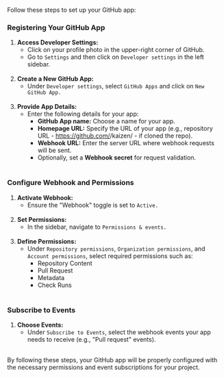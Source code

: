Follow these steps to set up your GitHub app:

### Registering Your GitHub App

1. **Access Developer Settings:**
   - Click on your profile photo in the upper-right corner of GitHub.
   - Go to ```Settings``` and then click on ```Developer settings``` in the left sidebar.
   <br></br>
2. **Create a New GitHub App:**
   - Under ```Developer settings```, select ```GitHub Apps``` and click on ```New GitHub App.```
   <br></br>
3. **Provide App Details:**
   - Enter the following details for your app:
     - **GitHub App name:** Choose a name for your app.
     - **Homepage URL:** Specify the URL of your app (e.g., repository URL - https://github.com/<GitHub User ID>/kaizen/ - if cloned the repo).
     - **Webhook URL:** Enter the server URL where webhook requests will be sent.
     - Optionally, set a **Webhook secret** for request validation.
     <br></br>

### Configure Webhook and Permissions

1. **Activate Webhook:**
   - Ensure the "Webhook" toggle is set to ```Active.```
   <br></br>
2. **Set Permissions:**
   - In the sidebar, navigate to ```Permissions & events.```
   <br></br>
3. **Define Permissions:**
   - Under ```Repository permissions```, ```Organization permissions```, and ```Account permissions```, select required permissions such as:
     - Repository Content
     - Pull Request
     - Metadata
     - Check Runs
     <br></br>

### Subscribe to Events

1. **Choose Events:**
   - Under ```Subscribe to Events```, select the webhook events your app needs to receive (e.g., "Pull request" events).
   <br></br>

By following these steps, your GitHub app will be properly configured with the necessary permissions and event subscriptions for your project.
